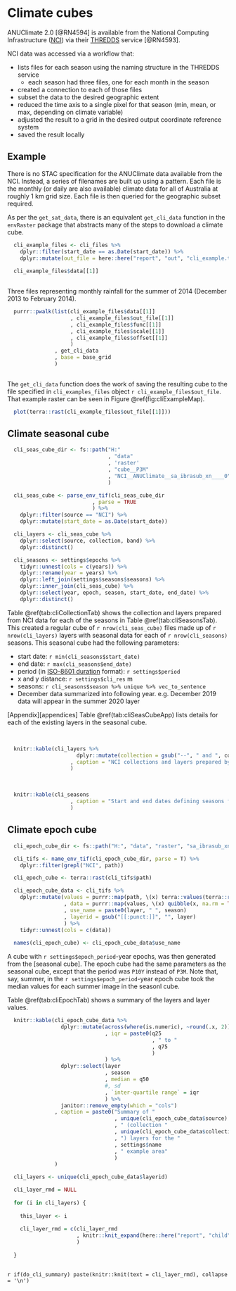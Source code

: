 
# Climate cubes

ANUClimate 2.0 [@RN4594] is available from the National Computing Infrastructure ([NCI](https://nci.org.au/)) via their [THREDDS](https://docs.unidata.ucar.edu/tds/4.6/adminguide/) service [@RN4593].

NCI data was accessed via a workflow that:

* lists files for each season using the naming structure in the THREDDS service
    + each season had three files, one for each month in the season
* created a connection to each of those files
* subset the data to the desired geographic extent
* reduced the time axis to a single pixel for that season (min, mean, or max, depending on climate variable)
* adjusted the result to a grid in the desired output coordinate reference system
* saved the result locally

## Example

There is no STAC specification for the ANUClimate data available from the NCI. Instead, a series of filenames are built up using a pattern. Each file is the monthly (or daily are also available) climate data for all of Australia at roughly 1 km grid size. Each file is then queried for the geographic subset required.

As per the `get_sat_data`, there is an equivalent `get_cli_data` function in the `envRaster` package that abstracts many of the steps to download a climate cube.

```r

  cli_example_files <- cli_files %>%
    dplyr::filter(start_date == as.Date(start_date)) %>%
    dplyr::mutate(out_file = here::here("report", "out", "cli_example.tif"))
  
  cli_example_files$data[[1]]
  
```

Three files representing monthly rainfall for the summer of 2014 (December 2013 to February 2014).

```r
  
  purrr::pwalk(list(cli_example_files$data[[1]]
                    , cli_example_files$out_file[[1]]
                    , cli_example_files$func[[1]]
                    , cli_example_files$scale[[1]]
                    , cli_example_files$offset[[1]]
                    )
               , get_cli_data
               , base = base_grid
               )
  
```

The `get_cli_data` function does the work of saving the resulting cube to the file specified in `cli_examples_files` object `r cli_example_files$out_file`. That example raster can be seen in Figure \@ref(fig:cliExampleMap).

```r

  plot(terra::rast(cli_example_files$out_file[[1]]))

```

## Climate seasonal cube

```r

  cli_seas_cube_dir <- fs::path("H:"
                                , "data"
                                , 'raster'
                                , "cube__P3M"
                                , "NCI__ANUClimate__sa_ibrasub_xn____0"
                                )

  cli_seas_cube <- parse_env_tif(cli_seas_cube_dir
                           , parse = TRUE
                           ) %>%
    dplyr::filter(source == "NCI") %>%
    dplyr::mutate(start_date = as.Date(start_date))

  cli_layers <- cli_seas_cube %>%
    dplyr::select(source, collection, band) %>%
    dplyr::distinct()

  cli_seasons <- settings$epochs %>%
    tidyr::unnest(cols = c(years)) %>%
    dplyr::rename(year = years) %>%
    dplyr::left_join(settings$seasons$seasons) %>%
    dplyr::inner_join(cli_seas_cube) %>%
    dplyr::select(year, epoch, season, start_date, end_date) %>%
    dplyr::distinct()

```

Table \@ref(tab:cliCollectionTab) shows the collection and layers prepared from NCI data for each of the seasons in Table \@ref(tab:cliSeasonsTab). This created a regular cube of `r nrow(cli_seas_cube)` files made up of `r nrow(cli_layers)` layers with seasonal data for each of `r nrow(cli_seasons)` seasons. This seasonal cube had the following parameters:

* start date: `r min(cli_seasons$start_date)`
* end date: `r max(cli_seasons$end_date)`
* period (in [ISO-8601 duration](https://www.digi.com/resources/documentation/digidocs/90001488-13/reference/r_iso_8601_duration_format.htm) format): `r settings$period`
* x and y distance: `r settings$cli_res` m
* seasons: `r cli_seasons$season %>% unique %>% vec_to_sentence`
* December data summarized into following year. e.g. December 2019 data will appear in the summer 2020 layer

[Appendix][appendices] Table \@ref(tab:cliSeasCubeApp) lists details for each of the existing layers in the seasonal cube.

<br>

```r
  
  knitr::kable(cli_layers %>%
                      dplyr::mutate(collection = gsub("--", " and ", collection))
                    , caption = "NCI collections and layers prepared by envRas"
                    )

```

<br>

```r

  knitr::kable(cli_seasons
                    , caption = "Start and end dates defining seasons for preparing NCI layers"
                    )

```

## Climate epoch cube

```r

  cli_epoch_cube_dir <- fs::path("H:", "data", "raster", "sa_ibrasub_xn______0")

  cli_tifs <- name_env_tif(cli_epoch_cube_dir, parse = T) %>%
    dplyr::filter(grepl("NCI", path))

  cli_epoch_cube <- terra::rast(cli_tifs$path)

  cli_epoch_cube_data <- cli_tifs %>%
    dplyr::mutate(values = purrr::map(path, \(x) terra::values(terra::rast(x)))
                  , data = purrr::map(values, \(x) quibble(x, na.rm = TRUE))
                  , use_name = paste0(layer, " ", season)
                  , layerid = gsub("[[:punct:]]", "", layer)
                  ) %>%
    tidyr::unnest(cols = c(data))
  
  names(cli_epoch_cube) <- cli_epoch_cube_data$use_name

```

A cube with `r settings$epoch_period`-year epochs, was then generated from the [seasonal cube]. The epoch cube had the same parameters as the seasonal cube, except that the period was `P10Y` instead of `P3M`. Note that, say, summer, in the `r settings$epoch_period`-year epoch cube took the median values for each summer image in the seasonl cube.

Table \@ref(tab:cliEpochTab) shows a summary of the layers and layer values.

```r

  knitr::kable(cli_epoch_cube_data %>%
                 dplyr::mutate(across(where(is.numeric), ~round(.x, 2))
                               , iqr = paste0(q25
                                              , " to "
                                              , q75
                                              )
                               ) %>%
                 dplyr::select(layer
                               , season
                               , median = q50
                               #, sd
                               , `inter-quartile range` = iqr
                               ) %>%
                 janitor::remove_empty(which = "cols")
               , caption = paste0("Summary of "
                                  , unique(cli_epoch_cube_data$source)
                                  , " (collection "
                                  , unique(cli_epoch_cube_data$collection)
                                  , ") layers for the "
                                  , settings$name
                                  , " example area"
                                  )
               )

```

```r

  cli_layers <- unique(cli_epoch_cube_data$layerid)

  cli_layer_rmd = NULL
  
  for (i in cli_layers) {
    
    this_layer <- i
    
    cli_layer_rmd = c(cli_layer_rmd
                      , knitr::knit_expand(here::here("report", "child", "cli_layer_rmd.Rmd"))
                      )
    
  }
  
```

`r if(do_cli_summary) paste(knitr::knit(text = cli_layer_rmd), collapse = '\n')`
